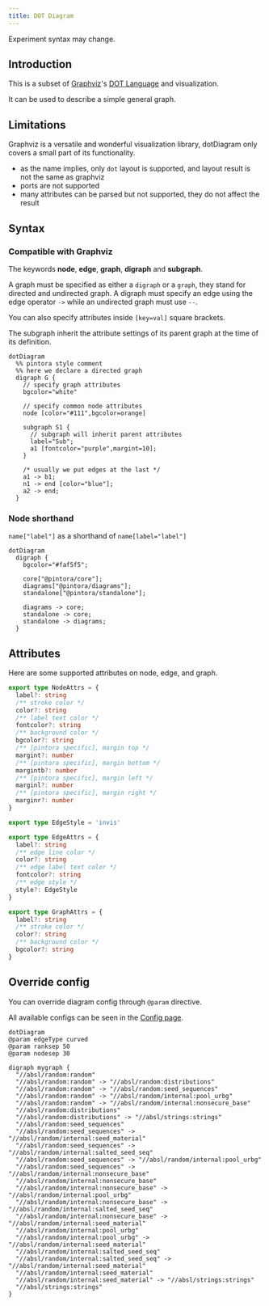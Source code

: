 ```yaml
---
title: DOT Diagram
---
```


<span class="badge badge--info">Experiment</span> syntax may change.

## Introduction

This is a subset of [Graphviz](https://graphviz.org/)'s [DOT Language](https://graphviz.org/doc/info/lang.html) and visualization.

It can be used to describe a simple general graph.

## Limitations

Graphviz is a versatile and wonderful visualization library, dotDiagram only covers a small part of its functionality.

- as the name implies, only `dot` layout is supported, and layout result is not the same as graphviz
- ports are not supported
- many attributes can be parsed but not supported, they do not affect the result

## Syntax

### Compatible with Graphviz

The keywords **node**, **edge**, **graph**, **digraph** and **subgraph**.

A graph must be specified as either a `digraph` or a `graph`, they stand for directed and undirected graph. A digraph must specify an edge using the edge operator `->` while an undirected graph must use `--`.

You can also specify attributes inside `[key=val]` square brackets.

The subgraph inherit the attribute settings of its parent graph at the time of its definition.

```pintora play
dotDiagram
  %% pintora style comment
  %% here we declare a directed graph
  digraph G {
    // specify graph attributes
    bgcolor="white"

    // specify common node attributes
    node [color="#111",bgcolor=orange]

    subgraph S1 {
      // subgraph will inherit parent attributes
      label="Sub";
      a1 [fontcolor="purple",margint=10];
    }

    /* usually we put edges at the last */
    a1 -> b1;
    n1 -> end [color="blue"];
    a2 -> end;
  }
```

### Node shorthand

`name["label"]` as a shorthand of `name[label="label"]`

```pintora play
dotDiagram
  digraph {
    bgcolor="#faf5f5";

    core["@pintora/core"];
    diagrams["@pintora/diagrams"];
    standalone["@pintora/standalone"];

    diagrams -> core;
    standalone -> core;
    standalone -> diagrams;
  }
```

## Attributes

Here are some supported attributes on node, edge, and graph.

```ts
export type NodeAttrs = {
  label?: string
  /** stroke color */
  color?: string
  /** label text color */
  fontcolor?: string
  /** background color */
  bgcolor?: string
  /** [pintora specific], margin top */
  margint?: number
  /** [pintora specific], margin bottom */
  margintb?: number
  /** [pintora specific], margin left */
  marginl?: number
  /** [pintora specific], margin right */
  marginr?: number
}

export type EdgeStyle = 'invis'

export type EdgeAttrs = {
  label?: string
  /** edge line color */
  color?: string
  /** edge label text color */
  fontcolor?: string
  /** edge style */
  style?: EdgeStyle
}

export type GraphAttrs = {
  label?: string
  /** stroke color */
  color?: string
  /** background color */
  bgcolor?: string
}
```

## Override config

You can override diagram config through `@param` directive.

All available configs can be seen in the [Config page](../configuration/config.md#dot).

```pintora play
dotDiagram
@param edgeType curved
@param ranksep 50
@param nodesep 30

digraph mygraph {
  "//absl/random:random"
  "//absl/random:random" -> "//absl/random:distributions"
  "//absl/random:random" -> "//absl/random:seed_sequences"
  "//absl/random:random" -> "//absl/random/internal:pool_urbg"
  "//absl/random:random" -> "//absl/random/internal:nonsecure_base"
  "//absl/random:distributions"
  "//absl/random:distributions" -> "//absl/strings:strings"
  "//absl/random:seed_sequences"
  "//absl/random:seed_sequences" -> "//absl/random/internal:seed_material"
  "//absl/random:seed_sequences" -> "//absl/random/internal:salted_seed_seq"
  "//absl/random:seed_sequences" -> "//absl/random/internal:pool_urbg"
  "//absl/random:seed_sequences" -> "//absl/random/internal:nonsecure_base"
  "//absl/random/internal:nonsecure_base"
  "//absl/random/internal:nonsecure_base" -> "//absl/random/internal:pool_urbg"
  "//absl/random/internal:nonsecure_base" -> "//absl/random/internal:salted_seed_seq"
  "//absl/random/internal:nonsecure_base" -> "//absl/random/internal:seed_material"
  "//absl/random/internal:pool_urbg"
  "//absl/random/internal:pool_urbg" -> "//absl/random/internal:seed_material"
  "//absl/random/internal:salted_seed_seq"
  "//absl/random/internal:salted_seed_seq" -> "//absl/random/internal:seed_material"
  "//absl/random/internal:seed_material"
  "//absl/random/internal:seed_material" -> "//absl/strings:strings"
  "//absl/strings:strings"
}
```
